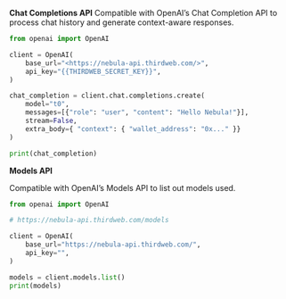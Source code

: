 **Chat Completions API**
Compatible with OpenAI’s Chat Completion API to process chat history and generate context-aware responses.

```python
from openai import OpenAI

client = OpenAI(
	base_url="<https://nebula-api.thirdweb.com/>",
	api_key="{{THIRDWEB_SECRET_KEY}}",
)

chat_completion = client.chat.completions.create(
	model="t0",
	messages=[{"role": "user", "content": "Hello Nebula!"}],
	stream=False,
    extra_body={ "context": { "wallet_address": "0x..." }}
)

print(chat_completion)
```

**Models API**

Compatible with OpenAI’s Models API to list out models used. 

```python
from openai import OpenAI

# https://nebula-api.thirdweb.com/models

client = OpenAI(
    base_url="https://nebula-api.thirdweb.com/",
    api_key="",
)

models = client.models.list()
print(models)
```